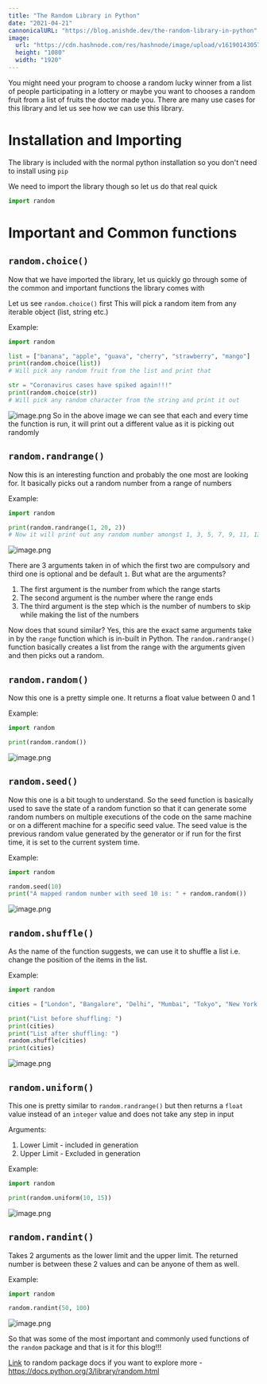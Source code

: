 ```yaml
---
title: "The Random Library in Python"
date: "2021-04-21"
cannonicalURL: "https://blog.anishde.dev/the-random-library-in-python"
image:
  url: "https://cdn.hashnode.com/res/hashnode/image/upload/v1619014305729%2FivierDSCN.png"
  height: "1080"
  width: "1920"
---
```


You might need your program to choose a random lucky winner from a list of people participating in a lottery or maybe you want to chooses a random fruit from a list of fruits the doctor made you. There are many use cases for this library and let us see how we can use this library.

# Installation and Importing

The library is included with the normal python installation so you don't need to install using `pip`

We need to import the library though so let us do that real quick
```python
import random
```
# Important and Common functions
## `random.choice()`

Now that we have imported the library, let us quickly go through some of the common and important functions the library comes with

Let us see `random.choice()` first
This will pick a random item from any iterable object (list, string etc.)

Example:
```python
import random

list = ["banana", "apple", "guava", "cherry", "strawberry", "mango"]
print(random.choice(list))
# Will pick any random fruit from the list and print that

str = "Coronavirus cases have spiked again!!!"
print(random.choice(str))
# Will pick any random character from the string and print it out
```

![image.png](https://cdn.hashnode.com/res/hashnode/image/upload/v1619011131901/tCxW4n6sG.png)
So in the above image we can see that each and every time the function is run, it will print out a different value as it is picking out randomly

## `random.randrange()`

Now this is an interesting function and probably the one most are looking for. It basically picks out a random number from a range of numbers

Example:
```python
import random

print(random.randrange(1, 20, 2))
# Now it will print out any random number amongst 1, 3, 5, 7, 9, 11, 13, 15, 17 and 19
```

![image.png](https://cdn.hashnode.com/res/hashnode/image/upload/v1619012224758/YGFpml6fm.png)

There are 3 arguments taken in of which the first two are compulsory and third one is optional and be default `1`. But what are the arguments?

1. The first argument is the number from which the range starts
2. The second argument is the number where the range ends
3. The third argument is the step which is the number of numbers to skip while making the list of the numbers

Now does that sound similar?
Yes, this are the exact same arguments take in by the `range` function which is in-built in Python. The `random.randrange()` function basically creates a list from the range with the arguments given and then picks out a random.

## `random.random()`
Now this one is a pretty simple one. It returns a float value between 0 and 1

Example:
```python
import random

print(random.random())
```


![image.png](https://cdn.hashnode.com/res/hashnode/image/upload/v1619012345562/7hvScY8I0.png)

## `random.seed()`
Now this one is a bit tough to understand. So the seed function is basically used to save the state of a random function so that it can generate some random numbers on multiple executions of the code on the same machine or on a different machine for a specific seed value. The seed value is the previous random value generated by the generator or if run for the first time, it is set to the current system time.

Example:
```python
import random

random.seed(10)
print("A mapped random number with seed 10 is: " + random.random())
```


![image.png](https://cdn.hashnode.com/res/hashnode/image/upload/v1619012999682/zBSuSyECY.png)

## `random.shuffle()`
As the name of the function suggests, we can use it to shuffle a list i.e. change the position of the items in the list.

Example:
```python
import random

cities = ["London", "Bangalore", "Delhi", "Mumbai", "Tokyo", "New York City"]

print("List before shuffling: ")
print(cities)
print("List after shuffling: ")
random.shuffle(cities)
print(cities)
```


![image.png](https://cdn.hashnode.com/res/hashnode/image/upload/v1619013686663/udyuXWOr0.png)

## `random.uniform()`
This one is pretty similar to `random.randrange()` but then returns a `float` value instead of an `integer` value and does not take any step in input

Arguments:
1. Lower Limit - included in generation
2. Upper Limit - Excluded in generation

Example:
```python
import random

print(random.uniform(10, 15))
```


![image.png](https://cdn.hashnode.com/res/hashnode/image/upload/v1619013874416/Up-dkAYDWMn.png)

## `random.randint()`
Takes 2 arguments as the lower limit and the upper limit. The returned number is between these 2 values and can be anyone of them as well.

Example:
```python
import random

random.randint(50, 100)
```

![image.png](https://cdn.hashnode.com/res/hashnode/image/upload/v1619069311578/TV5dVrBER.png)

So that was some of the most important and commonly used functions of the `random` package and that is it for this blog!!!

[Link](https://docs.python.org/3/library/random.html) to random package docs if you want to explore more - https://docs.python.org/3/library/random.html
